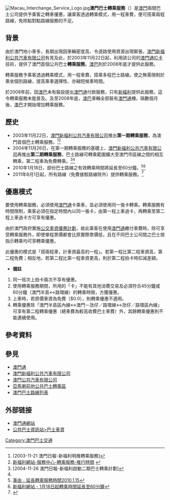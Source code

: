 [[File:Macau_Interchange_Service_Logo.jpg|thumb]]'''澳門巴士轉乘服務'''（{{lang-pt|'''Serviço de Transfência de autocarro de Macau'''}}）是[[澳門|澳門]]兩間巴士公司提供予乘客之轉車優惠，讓乘客透過轉乘模式，用一程車費，便可搭乘兩程路線，免除點對點路線服務的不足。

==背景==
由於澳門地小車多，長期出現因車輛密度高、令道路使用資源出現緊張，[[澳門新福利公共汽車有限公司|澳門新福利公共汽車有限公司]]有見及此，於2003年11月22日起，利用該公司的[[澳門通|澳門通IC卡]]技術，提供了澳門首個公共巴士'''轉乘服務'''。[[澳巴|澳巴]]則於2008年底才提供此服務。

轉乘服務予乘客透過轉乘模式，用一程車費，搭乘多程巴士路線。使之無需限制於乘坐個別路線，提高乘車選擇性、亦縮短候車時間。

於2008年前，因[[澳巴|澳巴]]未有裝設提出[[澳門通|澳門通]]付款服務，只有[[澳門新福利公共汽車有限公司|新福利]]提供此服務，這令轉乘服務未能普及。及至2008年底，[[澳巴|澳巴]]車輛全部裝有[[澳門通|澳門通]]機，隔數個月後，[[澳巴|澳巴]]才開始增加轉乘服務。

==歷史==
*2003年11月22日，[[澳門新福利公共汽車有限公司|澳門新福利公共汽車有限公司]]推出'''第一期轉乘服務'''，為澳門首個巴士轉乘服務。<ref>[2003-11-21 澳門日報-新福利明推轉乘服務]</ref><ref name="#1">[http://www.transmac.com.mo/main/service_transfer04.html 新福利網站-服務中心-轉乘服務-推行時間] {{webarchive|url=https://web.archive.org/web/20090330104939/http://www.transmac.com.mo/main/service_transfer04.html |date=2009-03-30 }}</ref>
*2004年11月26日，在第一期轉乘服務的基礎上，[[澳門新福利公共汽車有限公司|澳門新福利公共汽車有限公司]]再推出'''第二期轉乘服務'''，巴士路線可轉乘範圍擴大至澳門市區線之間的相互轉乘，第二程車為免費轉乘。<ref>[2004-11-26 澳門日報-新福利啟動二期巴士轉乘計劃]</ref><ref name="#1"/>
*2010年1月18日，部份巴士路線之有效轉乘時間將延長至60分鐘。<ref>[http://www.transmac.com.mo/main/show_news.php?newsIndex=101&itype=route 事由﹕延長轉乘服務時間2010.1.15]{{dead link|date=2018年3月 |bot=InternetArchiveBot |fix-attempted=yes }}</ref><ref>[http://www.transmac.com.mo/main/show_news.php?newsIndex=76 新福利網站 - 1月18日起轉乘時間延長至60分鐘]{{dead link|date=2018年3月 |bot=InternetArchiveBot |fix-attempted=yes }}</ref>
*2011年8月1日起，所有路線（免費接駁路線除外）提供轉乘服務。<ref>{{Cite web |url=http://www.dsat.gov.mo/bus/tc/bus_fee.aspx |title=公共巴士資訊站 : 巴士車資 |access-date=2014-12-23 |archive-url=https://web.archive.org/web/20141021050641/http://www.dsat.gov.mo/bus/tc/bus_fee.aspx |archive-date=2014-10-21 |dead-url=yes }}</ref>

==優惠模式==
要使用轉乘服務，必須使用[[澳門通|澳門通]]卡乘車，並必須使用同一張卡轉乘。轉乘服務有時間限制，乘客必須在指定時間內以同一張卡，由第一程上車過卡，再轉乘至第二程上車過卡方可享有優惠。

由於澳門政府實施[[澳門公交車資優惠計劃|公交車資優惠計劃]]，故此乘客在使用[[澳門通|澳門通]]繳付車費時，除可享受轉乘服務外，即使單程票價都會比原實際票價低，且在不同巴士公司間之巴士按指示轉乘均可享轉乘優惠。

此優惠的模式是「搭兩程車，計車資最高的一程」。若第一程比第二程車資高，第二程免費；相反地，若第二程比第一程車資更高，則於第二程拍卡時扣減差額。

*'''備註'''
#同一班次上拍卡兩次不享有優惠。
#使用轉乘服務期間，所用的「卡」不能有其他消費交易及必須符合45分鐘或60分鐘（澳門半島↔路環線）的轉乘時限，方獲優惠。
#上車時，若原價車資為免費（$0.0），則轉乘優惠不適用。
#轉乘優惠除「澳門半島區內線↔澳門－氹仔／路環線↔氹仔／路環區內線」可享有第二程轉乘優惠（總車費為較高收費巴士車費）外，其餘轉乘優惠則不能連續使用。

==參考資料==
<references/>

==參見==
*[[澳門通|澳門通]]
*[[澳門新福利公共汽車有限公司|澳門新福利公共汽車有限公司]]
*[[澳門公共汽車有限公司|澳門公共汽車有限公司]]
*[[亞馬喇前地公共巴士轉乘區|亞馬喇前地公共巴士轉乘區]]
*[[澳門巴士路線列表|澳門巴士路線列表]]

== 外部链接 ==
* [http://www.macaupass.com 澳門通網站] {{Wayback|url=http://www.macaupass.com/ |date=20200517035234 }}
* [https://web.archive.org/web/20141021050641/http://www.dsat.gov.mo/bus/tc/bus_fee.aspx 公共巴士資訊站>巴士車資]

{{澳門公共交通}}
[[Category:澳門巴士交通|Category:澳門巴士交通]]